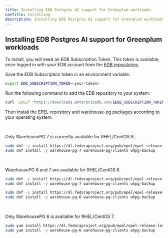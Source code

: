 ```yaml
---
title: Installing EDB Postgres AI support for Greenplum workloads
navTitle: Installing
description: Installing EDB Postgres AI support for Greenplum workloads with WarehousePG.
---
```


## Installing EDB Postgres AI support for Greenplum workloads

To install, you will need an EDB Subscription Token. This token is available, once logged in with your EDB account from the  [EDB repositories](https://www.enterprisedb.com/repos-downloads).

Save the EDB Subscription token in an environment variable:

```bash
export EDB_SUBSCRIPTION_TOKEN=<your-token>
```

Run the following command to add the EDB repository to your system:

```bash
curl -1sSLf "https://downloads.enterprisedb.com/$EDB_SUBSCRIPTION_TOKEN/gpsupp/setup.rpm.sh" | sudo -E bash
```

Then install the EPEL repository and warehouse-pg packages according to your operating system.

<TabContainer>

<Tab title="RHEL/CentOS 9" active>
<br/>

Only WarehousePG 7 is currently available for RHEL/CentOS 9.

```bash
sudo dnf -y install https://dl.fedoraproject.org/pub/epel/epel-release-latest-9.noarch.rpm
sudo dnf install -y warehouse-pg-7 warehouse-pg-clients whpg-backup
```

</Tab>

<Tab title="RHEL/CentOS 8" active>
<br/>

WarehousePG 6 and 7 are available for RHEL/CentOS 8.

<TabContainer>

<Tab title="WarehousePG 7" active>

```bash
sudo dnf -y install https://dl.fedoraproject.org/pub/epel/epel-release-latest-8.noarch.rpm
sudo dnf install -y warehouse-pg-7 warehouse-pg-clients whpg-backup
```

</Tab>

<Tab title="WarehousePG 6" active>

```bash
sudo dnf -y install https://dl.fedoraproject.org/pub/epel/epel-release-latest-8.noarch.rpm
sudo dnf install -y warehouse-pg-6 warehouse-pg-clients whpg-backup
```

</Tab>
</TabContainer>

</Tab>

<Tab title="RHEL/CentOS 7" active>
<br/>

Only WarehousePG 6 is available for RHEL/CentOS 7.

```bash
sudo yum install https://dl.fedoraproject.org/pub/epel/epel-release-latest-7.noarch.rpm
sudo yum install -y warehouse-pg-6 warehouse-pg-clients whpg-backup
```

</Tab>
</TabContainer>
